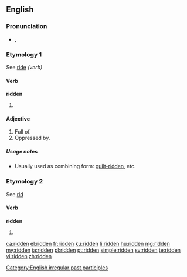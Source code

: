 {{also|-ridden}}

==English==

===Pronunciation===
* {{a|UK|US}} {{IPA|/ˈɹɪdn̩/}}, {{X-SAMPA|/"r\Id@n/}}

===Etymology 1===
See [[ride#Verb|ride]] ''(verb)''

====Verb====
'''ridden'''

# {{past participle of|[[ride#Verb|ride]]}}

====Adjective====
{{en-adj}}

# Full of.
# Oppressed by.

=====Usage notes=====
* Usually used as combining form: [[guilt-ridden]], etc.

===Etymology 2===
See [[rid#Etymology|rid]]

====Verb====
'''ridden'''

# {{past participle of|rid}}

[[Category:English irregular past participles]]

[[ca:ridden]]
[[el:ridden]]
[[fr:ridden]]
[[ku:ridden]]
[[li:ridden]]
[[hu:ridden]]
[[mg:ridden]]
[[my:ridden]]
[[ja:ridden]]
[[pl:ridden]]
[[pt:ridden]]
[[simple:ridden]]
[[sv:ridden]]
[[te:ridden]]
[[vi:ridden]]
[[zh:ridden]]